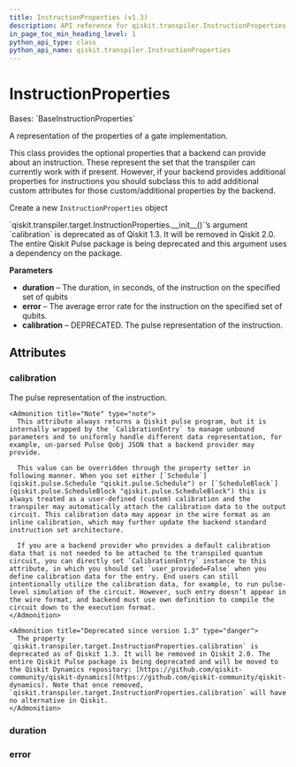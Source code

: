 ```yaml
---
title: InstructionProperties (v1.3)
description: API reference for qiskit.transpiler.InstructionProperties in qiskit v1.3
in_page_toc_min_heading_level: 1
python_api_type: class
python_api_name: qiskit.transpiler.InstructionProperties
---
```


# InstructionProperties

<Class id="qiskit.transpiler.InstructionProperties" isDedicatedPage={true} github="https://github.com/Qiskit/qiskit/tree/stable/1.3/qiskit/transpiler/target.py#L65-L176" signature="qiskit.transpiler.InstructionProperties(duration=None, error=None, *args, **kwargs)" modifiers="class">
  Bases: `BaseInstructionProperties`

  A representation of the properties of a gate implementation.

  This class provides the optional properties that a backend can provide about an instruction. These represent the set that the transpiler can currently work with if present. However, if your backend provides additional properties for instructions you should subclass this to add additional custom attributes for those custom/additional properties by the backend.

  Create a new `InstructionProperties` object

  <Admonition title="Deprecated since version 1.3" type="danger">
    `qiskit.transpiler.target.InstructionProperties.__init__()`’s argument `calibration` is deprecated as of Qiskit 1.3. It will be removed in Qiskit 2.0. The entire Qiskit Pulse package is being deprecated and this argument uses a dependency on the package.
  </Admonition>

  **Parameters**

  *   **duration** – The duration, in seconds, of the instruction on the specified set of qubits
  *   **error** – The average error rate for the instruction on the specified set of qubits.
  *   **calibration** – DEPRECATED. The pulse representation of the instruction.

  ## Attributes

  ### calibration

  <Attribute id="qiskit.transpiler.InstructionProperties.calibration">
    The pulse representation of the instruction.

    <Admonition title="Note" type="note">
      This attribute always returns a Qiskit pulse program, but it is internally wrapped by the `CalibrationEntry` to manage unbound parameters and to uniformly handle different data representation, for example, un-parsed Pulse Qobj JSON that a backend provider may provide.

      This value can be overridden through the property setter in following manner. When you set either [`Schedule`](qiskit.pulse.Schedule "qiskit.pulse.Schedule") or [`ScheduleBlock`](qiskit.pulse.ScheduleBlock "qiskit.pulse.ScheduleBlock") this is always treated as a user-defined (custom) calibration and the transpiler may automatically attach the calibration data to the output circuit. This calibration data may appear in the wire format as an inline calibration, which may further update the backend standard instruction set architecture.

      If you are a backend provider who provides a default calibration data that is not needed to be attached to the transpiled quantum circuit, you can directly set `CalibrationEntry` instance to this attribute, in which you should set `user_provided=False` when you define calibration data for the entry. End users can still intentionally utilize the calibration data, for example, to run pulse-level simulation of the circuit. However, such entry doesn’t appear in the wire format, and backend must use own definition to compile the circuit down to the execution format.
    </Admonition>

    <Admonition title="Deprecated since version 1.3" type="danger">
      The property `qiskit.transpiler.target.InstructionProperties.calibration` is deprecated as of Qiskit 1.3. It will be removed in Qiskit 2.0. The entire Qiskit Pulse package is being deprecated and will be moved to the Qiskit Dynamics repository: [https://github.com/qiskit-community/qiskit-dynamics](https://github.com/qiskit-community/qiskit-dynamics). Note that once removed, `qiskit.transpiler.target.InstructionProperties.calibration` will have no alternative in Qiskit.
    </Admonition>
  </Attribute>

  ### duration

  <Attribute id="qiskit.transpiler.InstructionProperties.duration" />

  ### error

  <Attribute id="qiskit.transpiler.InstructionProperties.error" />
</Class>

